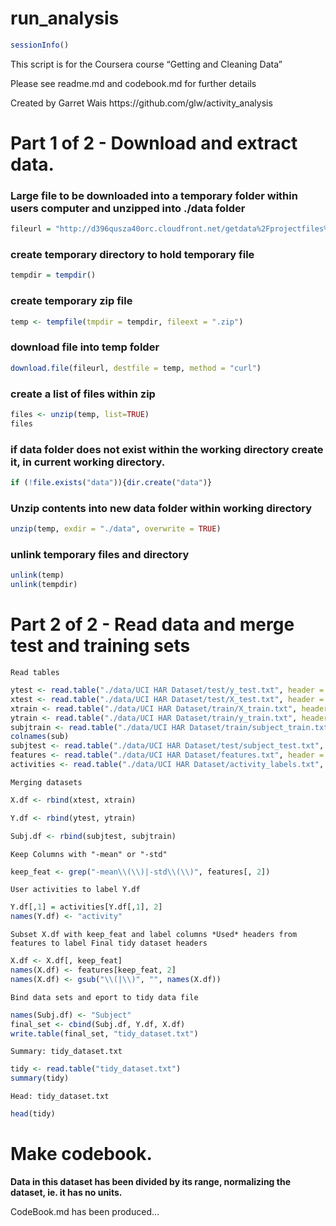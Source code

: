 run_analysis
========================================================
```r
sessionInfo()
```

This script is for the Coursera course "Getting and Cleaning Data"

Please see readme.md and codebook.md for further details

Created by Garret Wais https://github.com/glw/activity_analysis


# Part 1 of 2 - Download and extract data.

### Large file to be downloaded into a temporary folder within users computer and unzipped into ./data folder

```r
fileurl = "http://d396qusza40orc.cloudfront.net/getdata%2Fprojectfiles%2FUCI%20HAR%20Dataset.zip"
```

### create temporary directory to hold temporary file

```r
tempdir = tempdir()
```
 
### create temporary zip file

```r
temp <- tempfile(tmpdir = tempdir, fileext = ".zip")
```

### download file into temp folder

```r
download.file(fileurl, destfile = temp, method = "curl")
```

### create a list of files within zip

```r
files <- unzip(temp, list=TRUE)
files
```

### if data folder does not exist within the working directory create it, in current working directory.

```r
if (!file.exists("data")){dir.create("data")}
```

### Unzip contents into new data folder within working directory

```r
unzip(temp, exdir = "./data", overwrite = TRUE)
```

### unlink temporary files and directory
```r
unlink(temp)
unlink(tempdir)
```

# Part 2 of 2 - Read data and merge test and training sets

    Read tables
```r
ytest <- read.table("./data/UCI HAR Dataset/test/y_test.txt", header = F)
xtest <- read.table("./data/UCI HAR Dataset/test/X_test.txt", header = F)
xtrain <- read.table("./data/UCI HAR Dataset/train/X_train.txt", header = F)
ytrain <- read.table("./data/UCI HAR Dataset/train/y_train.txt", header = F)
subjtrain <- read.table("./data/UCI HAR Dataset/train/subject_train.txt", header = F)
colnames(sub)
subjtest <- read.table("./data/UCI HAR Dataset/test/subject_test.txt", header = F)
features <- read.table("./data/UCI HAR Dataset/features.txt", header = F)
activities <- read.table("./data/UCI HAR Dataset/activity_labels.txt", header = F)
```

    Merging datasets
```r
X.df <- rbind(xtest, xtrain)

Y.df <- rbind(ytest, ytrain)

Subj.df <- rbind(subjtest, subjtrain)
```

    Keep Columns with "-mean" or "-std"
```r
keep_feat <- grep("-mean\\(\\)|-std\\(\\)", features[, 2])
```

    User activities to label Y.df
```r
Y.df[,1] = activities[Y.df[,1], 2]
names(Y.df) <- "activity"
```

    Subset X.df with keep_feat and label columns *Used* headers from features to label Final tidy dataset headers 
```r
X.df <- X.df[, keep_feat]
names(X.df) <- features[keep_feat, 2]
names(X.df) <- gsub("\\(|\\)", "", names(X.df))
```

    Bind data sets and eport to tidy data file
```r
names(Subj.df) <- "Subject"
final_set <- cbind(Subj.df, Y.df, X.df)
write.table(final_set, "tidy_dataset.txt")
```

    Summary: tidy_dataset.txt
```r
tidy <- read.table("tidy_dataset.txt")
summary(tidy)
```

    Head: tidy_dataset.txt
```r
head(tidy)
```

# Make codebook.
  **Data in this dataset has been divided by its range, normalizing the dataset, ie. it has no units.**
  
  CodeBook.md has been produced...
